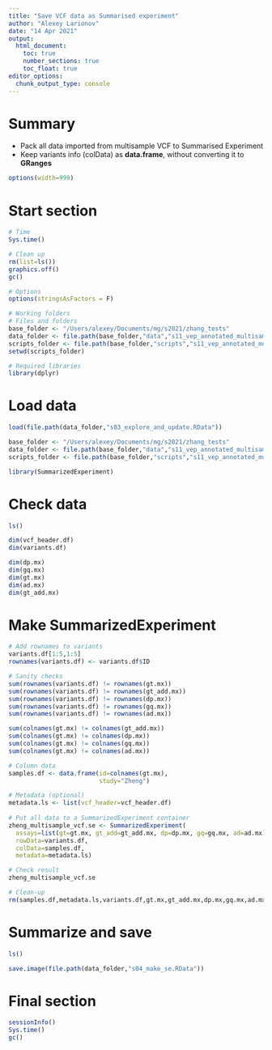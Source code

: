 ```yaml
---
title: "Save VCF data as Summarised experiment"
author: "Alexey Larionov"
date: "14 Apr 2021"
output:
  html_document:
    toc: true
    number_sections: true
    toc_float: true
editor_options:
  chunk_output_type: console
---
```


# Summary

- Pack all data imported from multisample VCF to Summarised Experiment  
- Keep variants info (colData) as **data.frame**, without converting it to **GRanges**  

<style>
pre{
  overflow-x: auto;
}
pre code{
  word-wrap: normal;
  white-space: pre;
}
</style>

```r
options(width=999)
```

# Start section

```r

# Time
Sys.time()

# Clean up
rm(list=ls())
graphics.off()
gc()

# Options
options(stringsAsFactors = F)

# Working folders
# Files and folders
base_folder <- "/Users/alexey/Documents/mg/s2021/zhang_tests"
data_folder <- file.path(base_folder,"data","s11_vep_annotated_multisample_vcf")
scripts_folder <- file.path(base_folder,"scripts","s11_vep_annotated_multisample_vcf")
setwd(scripts_folder)

# Required libraries
library(dplyr)

```

# Load data

```r

load(file.path(data_folder,"s03_explore_and_update.RData"))

base_folder <- "/Users/alexey/Documents/mg/s2021/zhang_tests"
data_folder <- file.path(base_folder,"data","s11_vep_annotated_multisample_vcf")
scripts_folder <- file.path(base_folder,"scripts","s11_vep_annotated_multisample_vcf")

library(SummarizedExperiment)

```

# Check data

```r

ls()

dim(vcf_header.df)
dim(variants.df)

dim(dp.mx)
dim(gq.mx)
dim(gt.mx)
dim(ad.mx)
dim(gt_add.mx)

```

# Make SummarizedExperiment

```r

# Add rownames to variants
variants.df[1:5,1:5]
rownames(variants.df) <- variants.df$ID

# Sanity checks
sum(rownames(variants.df) != rownames(gt.mx))
sum(rownames(variants.df) != rownames(gt_add.mx))
sum(rownames(variants.df) != rownames(dp.mx))
sum(rownames(variants.df) != rownames(gq.mx))
sum(rownames(variants.df) != rownames(ad.mx))

sum(colnames(gt.mx) != colnames(gt_add.mx))
sum(colnames(gt.mx) != colnames(dp.mx))
sum(colnames(gt.mx) != colnames(gq.mx))
sum(colnames(gt.mx) != colnames(ad.mx))

# Column data
samples.df <- data.frame(id=colnames(gt.mx),
                         study="Zheng")

# Metadata (optional)
metadata.ls <- list(vcf_header=vcf_header.df)
  
# Put all data to a SummarizedExperiment container
zheng_multisample_vcf.se <- SummarizedExperiment(
  assays=list(gt=gt.mx, gt_add=gt_add.mx, dp=dp.mx, gq=gq.mx, ad=ad.mx),
  rowData=variants.df, 
  colData=samples.df, 
  metadata=metadata.ls)

# Check result
zheng_multisample_vcf.se

# Clean-up
rm(samples.df,metadata.ls,variants.df,gt.mx,gt_add.mx,dp.mx,gq.mx,ad.mx,vcf_header.df)

```

# Summarize and save

```r

ls()

save.image(file.path(data_folder,"s04_make_se.RData"))

```

# Final section

```r

sessionInfo()
Sys.time()
gc()

```